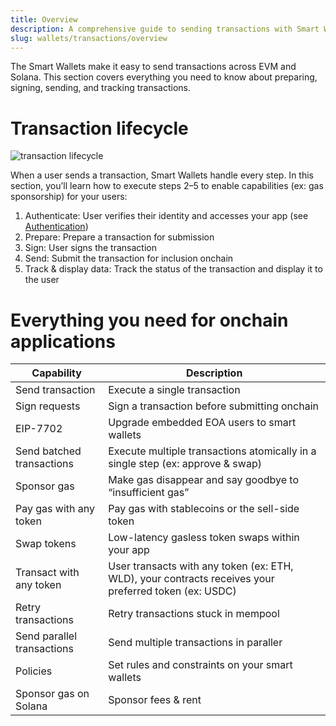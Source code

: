 ```yaml
---
title: Overview
description: A comprehensive guide to sending transactions with Smart Wallets
slug: wallets/transactions/overview
---
```


The Smart Wallets make it easy to send transactions across EVM and Solana. This section covers everything you need to know about preparing, signing, sending, and tracking transactions.

# Transaction lifecycle

<img src="/images/wallets/transaction_lifecycle.png" alt="transaction lifecycle" />

When a user sends a transaction, Smart Wallets handle every step. In this section, you’ll learn how to execute steps 2–5 to enable capabilities (ex: gas sponsorship) for your users:
1. Authenticate: User verifies their identity and accesses your app (see [Authentication](/wallets/authentication/overview))
2. Prepare: Prepare a transaction for submission
3. Sign: User signs the transaction
4. Send: Submit the transaction for inclusion onchain
5. Track & display data: Track the status of the transaction and display it to the user

# Everything you need for onchain applications


| Capability                 | Description                                                                                           | 
| -------------------------- | ----------------------------------------------------------------------------------------------------- | 
| Send transaction           | Execute a single transaction                                                                          | 
| Sign requests              | Sign a transaction before submitting onchain                                                          | 
| EIP-7702                   | Upgrade embedded EOA users to smart wallets                                                           |
| Send batched transactions  | Execute multiple transactions atomically in a single step (ex: approve & swap)                        | 
| Sponsor gas                | Make gas disappear and say goodbye to “insufficient gas”                                              | 
| Pay gas with any token     | Pay gas with stablecoins or the sell-side token                                                       |
| Swap tokens                | Low-latency gasless token swaps within your app                                                       | 
| Transact with any token    | User transacts with any token (ex: ETH, WLD), your contracts receives your preferred token (ex: USDC) |
| Retry transactions         | Retry transactions stuck in mempool                                                                   | 
| Send parallel transactions | Send multiple transactions in paraller                                                                | 
| Policies                   | Set rules and constraints on your smart wallets                                                       |
| Sponsor gas on Solana      | Sponsor fees & rent                                                                                   | 
